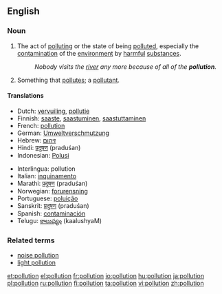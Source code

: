 {{wikipedia}}
==English==

===Noun===
{{en-noun}}

# The act of [[polluting]] or the state of being [[polluted]], especially the [[contamination]] of the [[environment]] by [[harmful]] [[substance]]s.
#:''Nobody visits the [[river]] any more because of all of the '''pollution'''.''
# Something that [[pollute]]s; a [[pollutant]].

====Translations====
{{rfc-trans}}
{{top}}
*Dutch: [[vervuiling]], [[pollutie]]
*Finnish: [[saaste]], [[saastuminen]], [[saastuttaminen]]
*French: [[pollution]] {{f}}
*German: [[Umweltverschmutzung]]
*Hebrew: [[זיהום]]
*Hindi: [[प्रदुषण]] (praduśan)
*Indonesian: [[Polusi]]
{{mid}}
*Interlingua: pollution
*Italian: [[inquinamento]]
*Marathi: [[प्रदुषण]] (praduśan)
*Norwegian: [[forurensning]]
*Portuguese: [[poluição]] {{f}}
*Sanskrit: [[प्रदुषण]] (praduśan)
*Spanish: [[contaminación]]
*Telugu: [[కాలుష్యం]] (kaalushyaM)
{{bottom}}

===Related terms===
*[[noise pollution]]
*[[light pollution]]

[[et:pollution]]
[[el:pollution]]
[[fr:pollution]]
[[io:pollution]]
[[hu:pollution]]
[[ja:pollution]]
[[pl:pollution]]
[[ru:pollution]]
[[fi:pollution]]
[[ta:pollution]]
[[vi:pollution]]
[[zh:pollution]]